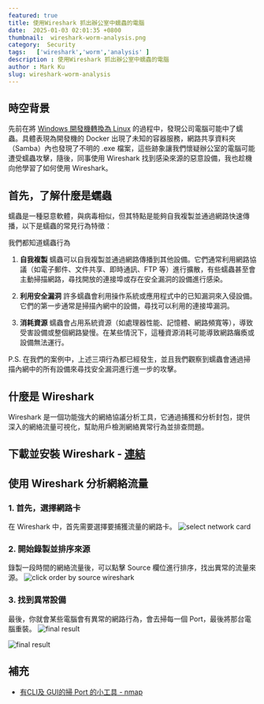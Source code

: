 ```yaml
---
featured: true
title: 使用Wireshark 抓出辦公室中蠕蟲的電腦
date:  2025-01-03 02:01:35 +0800
thumbnail:  wireshark-worm-analysis.png
category:  Security  
tags:   ['wireshark','worm','analysis' ]
description : 使用Wireshark 抓出辦公室中蠕蟲的電腦
author : Mark Ku
slug: wireshark-worm-analysis
---
```

## 時空背景
先前在將 [Windows 開發機轉換為 Linux](https://blog.markkulab.net/migrate-windows-to-linux-development-environment/) 的過程中，發現公司電腦可能中了蠕蟲。具體表現為開發機的 Docker 出現了未知的容器服務，網路共享資料夾（Samba）內也發現了不明的 .exe 檔案，這些跡象讓我們懷疑辦公室的電腦可能遭受蠕蟲攻擊，隨後，同事使用 Wireshark 找到感染來源的惡意設備，我也趁機向他學習了如何使用 Wireshark。

## 首先，了解什麼是蠕蟲 
蠕蟲是一種惡意軟體，與病毒相似，但其特點是能夠自我複製並通過網路快速傳播，以下是蠕蟲的常見行為特徵：

我們都知道蠕蟲行為 


1. **自我複製**
   蠕蟲可以自我複製並通過網路傳播到其他設備。它們通常利用網路協議（如電子郵件、文件共享、即時通訊、FTP 等）進行擴散，有些蠕蟲甚至會主動掃描網路，尋找開放的連接埠或存在安全漏洞的設備進行感染。  

2. **利用安全漏洞**
   許多蠕蟲會利用操作系統或應用程式中的已知漏洞來入侵設備。它們的第一步通常是掃描內網中的設備，尋找可以利用的連接埠漏洞。  

3. **消耗資源**
   蠕蟲會占用系統資源（如處理器性能、記憶體、網路頻寬等），導致受害設備或整個網路變慢。在某些情況下，這種資源消耗可能導致網路癱瘓或設備無法運行。  

P.S. 在我們的案例中，上述三項行為都已經發生，並且我們觀察到蠕蟲會通過掃描內網中的所有設備來尋找安全漏洞進行進一步的攻擊。

## 什麼是 Wireshark
Wireshark 是一個功能強大的網絡協議分析工具，它通過捕獲和分析封包，提供深入的網絡流量可視化，幫助用戶檢測網絡異常行為並排查問題。

## 下載並安裝 Wireshark - [連結](https://www.wireshark.org/#downloadLink)

## 使用 Wireshark 分析網絡流量
### 1. 首先，選擇網路卡
在 Wireshark 中，首先需要選擇要捕獲流量的網路卡。
![select network card](select-network-card.png)

### 2. 開始錄製並排序來源
錄製一段時間的網絡流量後，可以點擊 Source 欄位進行排序，找出異常的流量來源。
![click order by source wireshark](click-order-by-source-wireshark.png)

### 3. 找到異常設備
最後，你就會某些電腦會有異常的網路行為，會去掃每一個 Port，最後將那台電腦重裝。
![final result](final-result.png)

![final result](final-result-2.png)

## 補充
* [有CLI及 GUI的掃 Port 的小工具 - nmap](https://nmap.org/download#windows)

